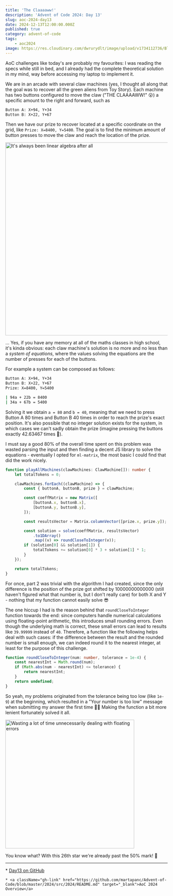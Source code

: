 ```yaml
---
title: 'The Claaaaww!'
description: 'Advent of Code 2024: Day 13'
slug: aoc-2024-day13
date: 2024-12-13T12:00:00.000Z
published: true
category: advent-of-code
tags:
    - aoc2024
image: https://res.cloudinary.com/dwrurydlt/image/upload/v1734112736/Blog/2024-day-13-the-claw_cojezb.webp
---
```


AoC challenges like today's are probably my favourites: I was reading the specs while still in bed, and I already had the complete theoretical solution in my mind, way before accessing my laptop to implement it.

We are in an arcade with several claw machines (yes, I thought all along that the goal was to recover all the green aliens from Toy Story). Each machine has two buttons configured to move the claw ("THE CLAAAAWW!" 😮) a specific amount to the right and forward, such as

```bash
Button A: X+94, Y+34
Button B: X+22, Y+67
```

Then we have our prize to recover located at a specific coordinate on the grid, like `Prize: X=8400, Y=5400`. The goal is to find the minimum amount of button presses to move the claw and reach the location of the prize.

<div className='flex justify-center'>
    <img
        src='https://res.cloudinary.com/dwrurydlt/image/upload/v1734112627/Blog/2024-day-13_vaqxss.webp'
        alt="It's always been linear algebra after all"
        width='600px'
    />
</div>

... Yes, if you have any memory at all of the maths classes in high school, it's kinda obvious: each claw machine's solution is no more and no less than a _system of equations_, where the values solving the equations are the number of presses for each of the buttons.

For example a system can be composed as follows:

```bash
Button A: X+94, Y+34
Button B: X+22, Y+67
Prize: X=8400, Y=5400

| 94a + 22b = 8400
| 34a + 67b = 5400
```

Solving it we obtain `a = 80` and `b = 40`, meaning that we need to press Button A 80 times and Button B 40 times in order to reach the prize's exact position.
It's also possible that no integer solution exists for the system, in which cases we can't sadly obtain the prize (imagine pressing the buttons exactly 42.63467 times 🤪).

I must say a good 80% of the overall time spent on this problem was wasted parsing the input and then finding a decent JS library to solve the equations - eventually I opted for `ml-matrix`, the most basic I could find that did the work nicely.

```ts
function playAllMachines(clawMachines: ClawMachine[]): number {
    let totalTokens = 0;

    clawMachines.forEach((clawMachine) => {
        const { buttonA, buttonB, prize } = clawMachine;

        const coeffMatrix = new Matrix([
            [buttonA.x, buttonB.x],
            [buttonA.y, buttonB.y],
        ]);

        const resultsVector = Matrix.columnVector([prize.x, prize.y]);

        const solution = solve(coeffMatrix, resultsVector)
            .to1DArray()
            .map((v) => roundCloseToInteger(v));
        if (solution[0] && solution[1]) {
            totalTokens += solution[0] * 3 + solution[1] * 1;
        }
    });

    return totalTokens;
}
```

For once, part 2 was trivial with the algorithm I had created, since the only difference is the position of the prize got shifted by 10000000000000 (still haven't figured what that number is, but I don't really care) for both X and Y - nothing that my function cannot easily solve 😎

The one hiccup I had is the reason behind that `roundCloseToInteger` function towards the end: since computers handle numerical calculations using floating-point arithmetic, this introduces small rounding errors. Even though the underlying math is correct, these small errors can lead to results like `39.99999` instead of `40`.
Therefore, a function like the following helps deal with such cases: if the difference between the result and the rounded number is small enough, we can indeed round it to the nearest integer, at least for the purpose of this challenge.

```ts
function roundCloseToInteger(num: number, tolerance = 1e-4) {
    const nearestInt = Math.round(num);
    if (Math.abs(num - nearestInt) <= tolerance) {
        return nearestInt;
    }
    return undefined;
}
```

So yeah, my problems originated from the tolerance being too low (like `1e-9`) at the beginning, which resulted in a "Your number is too low" message when submitting my answer the first time 🤦‍♀️
Making the function a bit more lenient fortunately solved it all.

<div className='flex justify-center'>
    <img
        src='https://res.cloudinary.com/dwrurydlt/image/upload/v1734112626/Blog/2024-day-13-2_tpw9wt.webp'
        alt='Wasting a lot of time unnecessarily dealing with floating errors'
        width='400px'
    />
</div>

You know what? With this 26th star we're already past the 50% mark! 🤩

---

<div className="flex flex-col gap-2">
    * <a className="gh-link" href="https://github.com/martapanc/Advent-of-Code/blob/master/2024/src/2024/day13/day13.ts" target="_blank">Day13 on GitHub</a>

    * <a className="gh-link" href="https://github.com/martapanc/Advent-of-Code/blob/master/2024/src/2024/README.md" target="_blank">AoC 2024 Overview</a>

</div>
